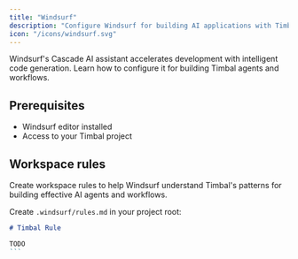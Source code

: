 ```yaml
---
title: "Windsurf"
description: "Configure Windsurf for building AI applications with Timbal"
icon: "/icons/windsurf.svg"
---
```


Windsurf's Cascade AI assistant accelerates development with intelligent code generation. Learn how to configure it for building Timbal agents and workflows.

## Prerequisites

- Windsurf editor installed
- Access to your Timbal project

## Workspace rules

Create workspace rules to help Windsurf understand Timbal's patterns for building effective AI agents and workflows.

Create `.windsurf/rules.md` in your project root:

````markdown
# Timbal Rule

TODO
```
